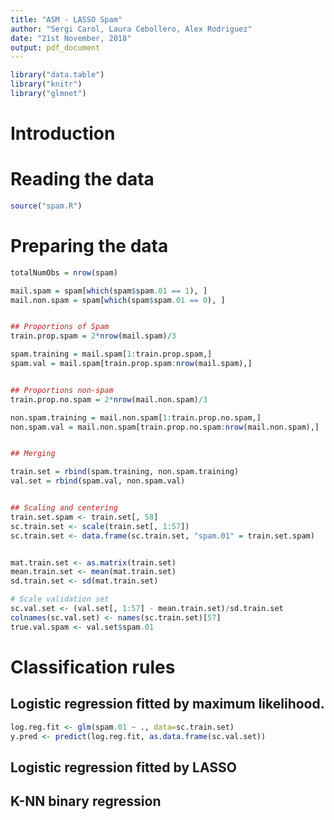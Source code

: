 ```yaml
---
title: "ASM - LASSO Spam"
author: "Sergi Carol, Laura Cebollero, Alex Rodriguez"
date: "21st November, 2018"
output: pdf_document
---
```


```r
library("data.table")
library("knitr")
library("glmnet")
```

# Introduction



# Reading the data
```r
source("spam.R")
```


# Preparing the data

```r
totalNumObs = nrow(spam)

mail.spam = spam[which(spam$spam.01 == 1), ]
mail.non.spam = spam[which(spam$spam.01 == 0), ]


## Proportions of Spam
train.prop.spam = 2*nrow(mail.spam)/3

spam.training = mail.spam[1:train.prop.spam,]
spam.val = mail.spam[train.prop.spam:nrow(mail.spam),]


## Proportions non-spam
train.prop.no.spam = 2*nrow(mail.non.spam)/3

non.spam.training = mail.non.spam[1:train.prop.no.spam,]
non.spam.val = mail.non.spam[train.prop.no.spam:nrow(mail.non.spam),]


## Merging

train.set = rbind(spam.training, non.spam.training)
val.set = rbind(spam.val, non.spam.val)


## Scaling and centering
train.set.spam <- train.set[, 58]
sc.train.set <- scale(train.set[, 1:57])
sc.train.set <- data.frame(sc.train.set, "spam.01" = train.set.spam)


mat.train.set <- as.matrix(train.set)
mean.train.set <- mean(mat.train.set)
sd.train.set <- sd(mat.train.set)

# Scale validation set
sc.val.set <- (val.set[, 1:57] - mean.train.set)/sd.train.set
colnames(sc.val.set) <- names(sc.train.set)[57]
true.val.spam <- val.set$spam.01

```

# Classification rules

## Logistic regression fitted by maximum likelihood.

```r
log.reg.fit <- glm(spam.01 ~ ., data=sc.train.set)
y.pred <- predict(log.reg.fit, as.data.frame(sc.val.set))
```


## Logistic regression fitted by LASSO

## K-NN binary regression


<!-- For each rule, state the missclassifcation rate and so on.

Optional:  Compute the confussion table + ROC + AUC -->


